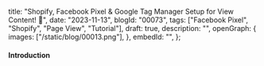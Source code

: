 title:
  "Shopify, Facebook Pixel & Google Tag Manager Setup for View Content! 🚀",
 date: "2023-11-13",
 blogId: "00073",
 tags: ["Facebook Pixel", "Shopify", "Page View", "Tutorial"],
 draft: true,
 description: "",
 openGraph: {
  images: ["/static/blog/00013.png"],
 },
 embedId: "",
};

<BlogHeader metadata={metadata} />

#### Introduction

<YoutubeEmbed embedId={metadata.embedId} />

<GiscusComments />
